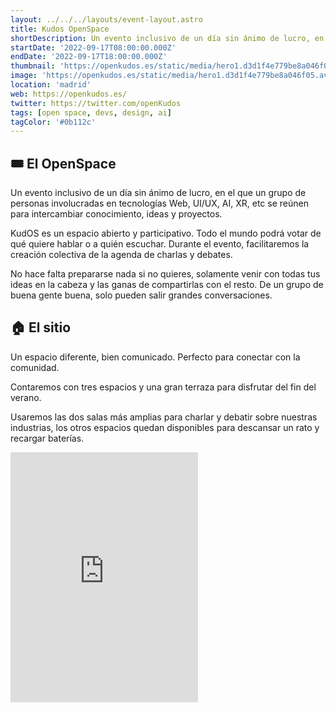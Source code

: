 ```yaml
---
layout: ../../../layouts/event-layout.astro
title: Kudos OpenSpace
shortDescription: Un evento inclusivo de un día sin ánimo de lucro, en el que un grupo de personas involucradas en tecnologías Web, UI/UX, AI, XR, etc se reúnen para intercambiar conocimiento, ideas y proyectos.
startDate: '2022-09-17T08:00:00.000Z'
endDate: '2022-09-17T18:00:00.000Z'
thumbnail: 'https://openkudos.es/static/media/hero1.d3d1f4e779be8a046f05.avif'
image: 'https://openkudos.es/static/media/hero1.d3d1f4e779be8a046f05.avif'
location: 'madrid'
web: https://openkudos.es/
twitter: https://twitter.com/openKudos
tags: [open space, devs, design, ai]
tagColor: '#0b112c'
---
```


## 🎟 El OpenSpace

Un evento inclusivo de un día sin ánimo de lucro, en el que un grupo de personas involucradas en tecnologías Web, UI/UX, AI, XR, etc se reúnen para intercambiar conocimiento, ideas y proyectos.

KudOS es un espacio abierto y participativo. Todo el mundo podrá votar de qué quiere hablar o a quién escuchar. Durante el evento, facilitaremos la creación colectiva de la agenda de charlas y debates.

No hace falta prepararse nada si no quieres, solamente venir con todas tus ideas en la cabeza y las ganas de compartirlas con el resto. De un grupo de buena gente buena, solo pueden salir grandes conversaciones.

## 🏠 El sitio

Un espacio diferente, bien comunicado. Perfecto para conectar con la comunidad.

Contaremos con tres espacios y una gran terraza para disfrutar del fin del verano.

Usaremos las dos salas más amplias para charlar y debatir sobre nuestras industrias, los otros espacios quedan disponibles para descansar un rato y recargar baterías.

<iframe
  className="mt-4 w-full"
  height="400"
  src="https://www.google.com/maps/embed?pb=!1m18!1m12!1m3!1d3035.6695369580343!2d-3.7016978840984827!3d40.46045057935998!2m3!1f0!2f0!3f0!3m2!1i1024!2i768!4f13.1!3m3!1m2!1s0xd4229d26db96291%3A0xc40177bafab6f578!2sMadhat!5e0!3m2!1ses!2ses!4v1664090035017!5m2!1ses!2ses"
  style="border:0;"
  allowfullscreen=""
  loading="lazy"
  referrerpolicy="no-referrer-when-downgrade"
></iframe>
